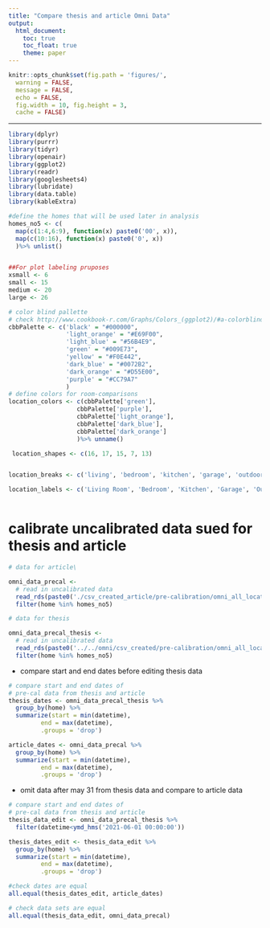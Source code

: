 ```yaml
---
title: "Compare thesis and article Omni Data"
output:
  html_document:
    toc: true
    toc_float: true
    theme: paper
---
```


```r
knitr::opts_chunk$set(fig.path = 'figures/',
  warning = FALSE,
  message = FALSE,
  echo = FALSE,
  fig.width = 10, fig.height = 3,
  cache = FALSE)
```

---

```r
library(dplyr)
library(purrr)
library(tidyr)
library(openair)
library(ggplot2)
library(readr)
library(googlesheets4)
library(lubridate)
library(data.table)
library(kableExtra)
```

```r
#define the homes that will be used later in analysis
homes_no5 <- c(
  map(c(1:4,6:9), function(x) paste0('00', x)),
  map(c(10:16), function(x) paste0('0', x))
  )%>% unlist()


##For plot labeling pruposes
xsmall <- 6
small <- 15
medium <- 20
large <- 26

# color blind pallette
# check http://www.cookbook-r.com/Graphs/Colors_(ggplot2)/#a-colorblind-friendly-palette
cbbPalette <- c('black' = "#000000",
                'light_orange' = "#E69F00",
                'light_blue' = "#56B4E9",
                'green' = "#009E73",
                'yellow' = "#F0E442",
                'dark_blue' = "#0072B2",
                'dark_orange' = "#D55E00",
                'purple' = "#CC79A7"
                )
# define colors for room-comparisons
location_colors <- c(cbbPalette['green'],
                   cbbPalette['purple'],
                   cbbPalette['light_orange'],
                   cbbPalette['dark_blue'],
                   cbbPalette['dark_orange']
                   )%>% unname()

 location_shapes <- c(16, 17, 15, 7, 13) 


location_breaks <- c('living', 'bedroom', 'kitchen', 'garage', 'outdoor')

location_labels <- c('Living Room', 'Bedroom', 'Kitchen', 'Garage', 'Outdoor')



```


# calibrate uncalibrated data sued for thesis and article

```r
# data for article\

omni_data_precal <- 
  # read in uncalibrated data
  read_rds(paste0('./csv_created_article/pre-calibration/omni_all_locations_pre-cal.rds')) %>%
  filter(home %in% homes_no5)

# data for thesis

omni_data_precal_thesis <-
  # read in uncalibrated data
  read_rds(paste0('../../omni/csv_created/pre-calibration/omni_all_locations_pre-cal.rds')) %>%
  filter(home %in% homes_no5)

```



* compare start and end dates before editing thesis data
```r
# compare start and end dates of
# pre-cal data from thesis and article
thesis_dates <- omni_data_precal_thesis %>%
  group_by(home) %>%
  summarize(start = min(datetime),
         end = max(datetime),
         .groups = 'drop')

article_dates <- omni_data_precal %>%
  group_by(home) %>%
  summarize(start = min(datetime),
         end = max(datetime),
         .groups = 'drop')

```


* omit data after may 31 from thesis data and compare to article data
```r
# compare start and end dates of
# pre-cal data from thesis and article
thesis_data_edit <- omni_data_precal_thesis %>%
  filter(datetime<ymd_hms('2021-06-01 00:00:00'))

thesis_dates_edit <- thesis_data_edit %>%
  group_by(home) %>%
  summarize(start = min(datetime),
         end = max(datetime),
         .groups = 'drop')

#check dates are equal
all.equal(thesis_dates_edit, article_dates)

# check data sets are equal
all.equal(thesis_data_edit, omni_data_precal)


```
